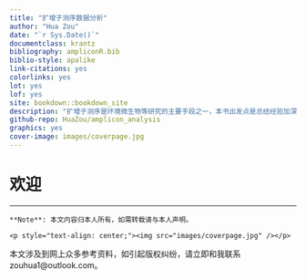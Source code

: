 --- 
title: "扩增子测序数据分析"
author: "Hua Zou"
date: "`r Sys.Date()`"
documentclass: krantz
bibliography: ampliconR.bib
biblio-style: apalike
link-citations: yes
colorlinks: yes
lot: yes
lof: yes
site: bookdown::bookdown_site
description: "扩增子测序是环境微生物等研究的主要手段之一，本书出发点是总结经验加深自身对扩增子数据分析的了解"
github-repo: HuaZou/amplicon_analysis
graphics: yes
cover-image: images/coverpage.jpg
---

# 欢迎 {- #welcome}

------

```{asis, echo=identical(knitr:::pandoc_to(), 'html')}
**Note**: 本文内容归本人所有，如需转载请与本人声明。

<p style="text-align: center;"><img src="images/coverpage.jpg" /></p>
```

本文涉及到网上众多参考资料，如引起版权纠纷，请立即和我联系 zouhua1@outlook.com。
